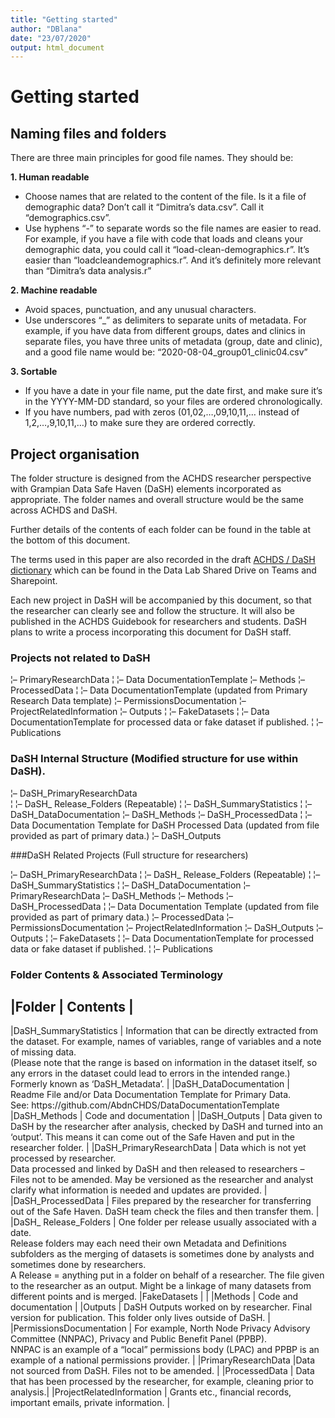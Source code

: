 ```yaml
---
title: "Getting started"
author: "DBlana"
date: "23/07/2020"
output: html_document
---
```


# Getting started

## Naming files and folders {#names}

There are three main principles for good file names. They should be:

**1. Human readable**

+ Choose names that are related to the content of the file. Is it a file of demographic data? Don't call it "Dimitra's data.csv". Call it "demographics.csv".
+ Use hyphens "-" to separate words so the file names are easier to read. For example, if you have a file with code that loads and cleans your demographic data, you could call it "load-clean-demographics.r". It's easier than "loadcleandemographics.r". And it's definitely more relevant than "Dimitra's data analysis.r" 

**2. Machine readable**

+ Avoid spaces, punctuation, and any unusual characters.
+ Use underscores "_" as delimiters to separate units of metadata. For example, if you have data from different groups, dates and clinics in separate files, you have three units of metadata (group, date and clinic), and a good file name would be: "2020-08-04_group01_clinic04.csv"  

**3. Sortable**

+ If you have a date in your file name, put the date first, and make sure it's in the YYYY-MM-DD standard, so your files are ordered chronologically.
+ If you have numbers, pad with zeros (01,02,...,09,10,11,... instead of 1,2,...,9,10,11,...) to make sure they are ordered correctly.


## Project organisation {#folders}
The folder structure is designed from the ACHDS researcher perspective with Grampian Data Safe Haven (DaSH) elements incorporated as appropriate.  The folder names and overall structure would be the same across ACHDS and DaSH. 

Further details of the contents of each folder can be found in the table at the bottom of this document. 

The terms used in this paper are also recorded in the draft [ACHDS / DaSH dictionary](https://365abdn.sharepoint.com/teams/coviData/_layouts/15/Doc.aspx?sourcedoc=%7B7D86F582-2DC2-4829-9D54-36C6F57269CA%7D&file=DaSH%20Dictionary.docx&action=default&mobileredirect=true&CT=1623049838629&OR=ItemsView) which can be found in the Data Lab Shared Drive on Teams and Sharepoint. 

Each new project in DaSH will be accompanied by this document, so that the researcher can clearly see and follow the structure.  It will also be published in the ACHDS Guidebook for researchers and students. DaSH plans to write a process incorporating this document for DaSH staff.   

### Projects not related to DaSH 

¦--  PrimaryResearchData 
¦	¦--  Data DocumentationTemplate 
¦--  Methods 
¦--  ProcessedData 
¦	¦--  Data DocumentationTemplate (updated from Primary Research Data template) 
¦--  PermissionsDocumentation 
¦--  ProjectRelatedInformation 
¦--  Outputs 
¦	¦--  FakeDatasets 
¦	¦--  Data DocumentationTemplate for processed data or fake dataset if published. 
¦	¦--  Publications 

### DaSH Internal Structure (Modified structure for use within DaSH). 

¦--  DaSH_PrimaryResearchData  
¦	¦--  DaSH_ Release_Folders (Repeatable) 
¦		¦--  DaSH_SummaryStatistics 
¦		¦--  DaSH_DataDocumentation 
¦--  DaSH_Methods 
¦--  DaSH_ProcessedData 
¦		¦--  Data Documentation Template for DaSH Processed Data (updated from file provided as part of primary data.) 
¦--  DaSH_Outputs 

 ###DaSH Related Projects (Full structure for researchers) 

¦--  DaSH_PrimaryResearchData 
¦	¦--  DaSH_ Release_Folders (Repeatable) 
¦		¦--  DaSH_SummaryStatistics 
¦		¦--  DaSH_DataDocumentation 
¦--  PrimaryResearchData 
¦--  DaSH_Methods 
¦--  Methods 
¦--  DaSH_ProcessedData 
¦		¦--  Data Documentation Template (updated from file provided as part of primary data.) 
¦--  ProcessedData 
¦--  PermissionsDocumentation 
¦--  ProjectRelatedInformation 
¦--  DaSH_Outputs 
¦--  Outputs 
¦	¦--  FakeDatasets 
¦	¦--  Data DocumentationTemplate for processed data or fake dataset if published. 
¦	¦--  Publications 

### Folder Contents & Associated Terminology 

|Folder | Contents |
------------------
|DaSH_SummaryStatistics | Information that can be directly extracted from the dataset. For example, names of variables, range of variables and a note of missing data.  <br/>(Please note that the range is based on information in the dataset itself, so any errors in the dataset could lead to errors in the intended range.) <br/>Formerly known as ‘DaSH_Metadata’. |
|DaSH_DataDocumentation | Readme File and/or Data Documentation Template for Primary Data.<br/>See: https://github.com/AbdnCHDS/DataDocumentationTemplate  
|DaSH_Methods | Code and documentation |
|DaSH_Outputs | Data given to DaSH by the researcher after analysis, checked by DaSH and turned into an ‘output’. This means it can come out of the Safe Haven and put in the researcher folder. |
|DaSH_PrimaryResearchData | Data which is not yet processed by researcher.<br/>Data processed and linked by DaSH and then released to researchers – Files not to be amended. May be versioned as the researcher and analyst clarify what information is needed and updates are provided. |
|DaSH_ProcessedData | Files prepared by the researcher for transferring out of the Safe Haven.  DaSH team check the files and then transfer them. |
|DaSH_ Release_Folders | One folder per release usually associated with a date.<br/>Release folders may each need their own Metadata and Definitions subfolders as the merging of datasets is sometimes done by analysts and sometimes done by researchers.<br/>A Release = anything put in a folder on behalf of a researcher. The file given to the researcher as an output.  Might be a linkage of many datasets from different points and is merged. 
|FakeDatasets | |
|Methods | Code and documentation |
|Outputs | DaSH Outputs worked on by researcher.  Final version for publication. This folder only lives outside of DaSH. |  
|PermissionsDocumentation | For example, North Node Privacy Advisory Committee (NNPAC), Privacy and Public Benefit Panel (PPBP).<br/>NNPAC is an example of a “local” permissions body (LPAC) and PPBP is an example of a national permissions provider. |
|PrimaryResearchData |Data not sourced from DaSH. Files not to be amended. |
|ProcessedData | Data that has been processed by the researcher, for example, cleaning prior to analysis.| 
|ProjectRelatedInformation | Grants etc., financial records, important emails, private information. |

